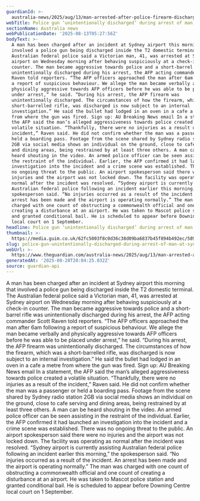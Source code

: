 ```yaml
---
guardianId: >-
  australia-news/2025/aug/13/man-arrested-after-police-firearm-discharged-inside-sydney-airport-terminal-ntwnfb
webTitle: Police gun ‘unintentionally discharged’ during arrest of man at Sydney airport
sectionName: Australia news
webPublicationDate: '2025-08-13T05:27:56Z'
bodyText: >-
  A man has been charged after an incident at Sydney airport this morning that
  involved a police gun being discharged inside the T2 domestic terminal. The
  Australian federal police said a Victorian man, 41, was arrested at Sydney
  airport on Wednesday morning after behaving suspiciously at a check-in
  counter. The man became aggressive towards police and a short-barrel rifle was
  unintentionally discharged during his arrest, the AFP acting commander Scott
  Raven told reporters. “The AFP officers approached the man after 6am following
  a report of suspicious behaviour. We allege the man became verbally and
  physically aggressive towards AFP officers before he was able to be placed
  under arrest,” he said. “During his arrest, the AFP firearm was
  unintentionally discharged. The circumstances of how the firearm, which was a
  short-barrelled rifle, was discharged is now subject to an internal
  investigation.” He said the bullet had lodged in an oven in a cafe a metre
  from where the gun was fired. Sign up: AU Breaking News email In a statement,
  the AFP said the man’s alleged aggressiveness towards police created a
  volatile situation. “Thankfully, there were no injuries as a result of the
  incident,” Raven said. He did not confirm whether the man was a passenger or
  held a boarding pass. Footage from the scene shared by Sydney radio station
  2GB via social media shows an individual on the ground, close to cafe serving
  and dining areas, being restrained by at least three others. A man can be
  heard shouting in the video. An armed police officer can be seen assisting in
  the restraint of the individual. Earlier, the AFP confirmed it had launched an
  investigation into the incident and a crime scene was established. There was
  no ongoing threat to the public. An airport spokesperson said there were no
  injuries and the airport was not locked down. The facility was operating as
  normal after the incident was resolved. “Sydney airport is currently assisting
  Australian federal police following an incident earlier this morning,” the
  spokesperson said. “No injuries occurred as a result of the incident. An
  arrest has been made and the airport is operating normally.” The man was
  charged with one count of obstructing a commonwealth official and one count of
  creating a disturbance at an airport. He was taken to Mascot police station
  and granted conditional bail. He is scheduled to appear before Downing Centre
  local court on 1 September.
headline: Police gun ‘unintentionally discharged’ during arrest of man at Sydney airport
thumbnail: >-
  https://media.guim.co.uk/62fc5003f8c0d36c38d09ba6837b45f894b492ec/589_0_5893_4715/500.jpg
slug: police-gun-unintentionally-discharged-during-arrest-of-man-at-sydney-airport
webUrl: >-
  https://www.theguardian.com/australia-news/2025/aug/13/man-arrested-after-police-firearm-discharged-inside-sydney-airport-terminal-ntwnfb
generatedAt: '2025-08-28T20:04:25.032Z'
source: guardian-api
---
```

A man has been charged after an incident at Sydney airport this morning that involved a police gun being discharged inside the T2 domestic terminal. The Australian federal police said a Victorian man, 41, was arrested at Sydney airport on Wednesday morning after behaving suspiciously at a check-in counter. The man became aggressive towards police and a short-barrel rifle was unintentionally discharged during his arrest, the AFP acting commander Scott Raven told reporters. “The AFP officers approached the man after 6am following a report of suspicious behaviour. We allege the man became verbally and physically aggressive towards AFP officers before he was able to be placed under arrest,” he said. “During his arrest, the AFP firearm was unintentionally discharged. The circumstances of how the firearm, which was a short-barrelled rifle, was discharged is now subject to an internal investigation.” He said the bullet had lodged in an oven in a cafe a metre from where the gun was fired. Sign up: AU Breaking News email In a statement, the AFP said the man’s alleged aggressiveness towards police created a volatile situation. “Thankfully, there were no injuries as a result of the incident,” Raven said. He did not confirm whether the man was a passenger or held a boarding pass. Footage from the scene shared by Sydney radio station 2GB via social media shows an individual on the ground, close to cafe serving and dining areas, being restrained by at least three others. A man can be heard shouting in the video. An armed police officer can be seen assisting in the restraint of the individual. Earlier, the AFP confirmed it had launched an investigation into the incident and a crime scene was established. There was no ongoing threat to the public. An airport spokesperson said there were no injuries and the airport was not locked down. The facility was operating as normal after the incident was resolved. “Sydney airport is currently assisting Australian federal police following an incident earlier this morning,” the spokesperson said. “No injuries occurred as a result of the incident. An arrest has been made and the airport is operating normally.” The man was charged with one count of obstructing a commonwealth official and one count of creating a disturbance at an airport. He was taken to Mascot police station and granted conditional bail. He is scheduled to appear before Downing Centre local court on 1 September.
